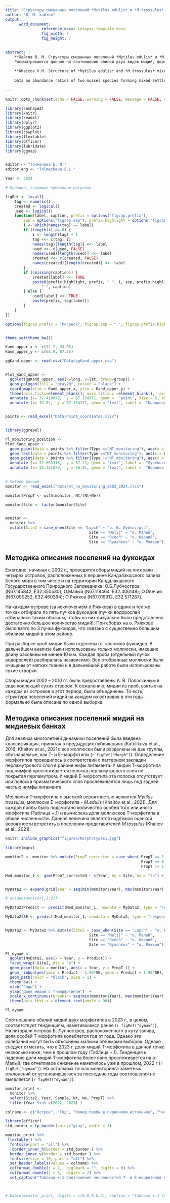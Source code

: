 ```yaml
---
title: "Cтруктуры смешанных поселений *Mytilus edulis* и *M.trossulus* в вершине Кандалакшского залива"
author: "В. М. Хайтов"
output: 
      word_document:
                reference_docx: Letopis_template.docx
                fig_width: 7
                fig_height: 7

 
abstract: |
    **Хайтов В. М. Cтруктуры смешанных поселений *Mytilus edulis* и *M.trossulus* в вершине Кандалакшского залива ** // Толмачева Е. Л.  (ред.) Летопись природы Кадалакшского заповедника за 2024 год (ежегодный отчет). Кандалакша. Т.1 (Летопись природы Кандалакшского заповедника, кн. ++)
    Рассматриваются данные по соотношению обилий двух видов мидий, формирующих смешанные поселения в стандартных точках наблюдений (четыре оcтрова, расположенных на разном расстоянии от кута залива и пять мидиевых банок). 
    
    **Khaitov V.M. Structure of *Mytilus edulis* and *M.trossulus* mixed settlements in the top of Kandalaksha Bay** // Tolmacheva E. L. (ed.)  The Chronicle of Nature by the Kandalaksha Reserve for 2024 (Annual report).  Kandalaksha. V.1. (The Chronicle of Nature by the Kandalaksha Reserve, Book N ++)
    
    Data on abundance ratios of two mussel species forming mixed settlements at standard observation points (four islands located at different distances from the bay top and at five mussel beds) are considered.  
           
---
```


```r


knitr::opts_chunk$set(echo = FALSE, warning = FALSE, message = FALSE, dpi=300)

library(reshape2)
library(knitr)
library(readxl)
library(dplyr)
library(ggplot2)
library(cowplot)
library(flextable)
library(officer)
library(lubridate)
library(ggmap)


editor <- "Толмачева Е. Л."
editor_eng <- "Tolmacheva E.L."

Year <- 2024

# Функция, задающая нумерацию рисунков

figRef <- local({
    tag <- numeric()
    created <- logical()
    used <- logical()
    function(label, caption, prefix = options("figcap.prefix"), 
        sep = options("figcap.sep"), prefix.highlight = options("figcap.prefix.highlight")) {
        i <- which(names(tag) == label)
        if (length(i) == 0) {
            i <- length(tag) + 1
            tag <<- c(tag, i)
            names(tag)[length(tag)] <<- label
            used <<- c(used, FALSE)
            names(used)[length(used)] <<- label
            created <<- c(created, FALSE)
            names(created)[length(created)] <<- label
        }
        if (!missing(caption)) {
            created[label] <<- TRUE
            paste0(prefix.highlight, prefix, " ", i, sep, prefix.highlight, 
                " ", caption)
        } else {
            used[label] <<- TRUE
            paste(prefix, tag[label])
        }
    }
})

options(figcap.prefix = "Рисунок", figcap.sep = ".", figcap.prefix.highlight = "**")


theme_set(theme_bw())


```



```r


Kand_upper_x <- c(32.2, 33.06)
Kand_upper_y <- c(66.9, 67.16)

ggKand_upper <- read.csv("Data/ggKand_upper.csv")


Plot_Kand_upper <- 
  ggplot(ggKand_upper, aes(x=long, y=lat, group=group)) + 
  geom_polygon(fill = "gray70", colour = "black") + 
  coord_map(xlim = Kand_upper_x, ylim = Kand_upper_y) + 
  theme(axis.ticks=element_blank(), axis.title.x =element_blank(),  axis.title.y= element_blank(), plot.background = element_rect(fill = NULL), panel.grid = element_blank())  +  
  annotate (x= 32.410973,  y = 67.154371, geom =  "point", size = 5, shape = 21, color = "black", fill = "white") +
  annotate (x= 32.52,  y = 67.154371, geom = "text", label =  "Кандалакша")


points <- read_excel("Data/Point_coordiates.xlsx")


library(ggrepel)

Pl_monitoring_position <-
Plot_Kand_upper + 
  geom_point(data = points %>% filter(Type =="NT_monitoring"), aes(x = Lon, y = Lat, group = 1), size = 5, fill = "yellow", shape = 21) +
  geom_text(data = points %>% filter(Type =="NT_monitoring"), aes(x = Lon, y = Lat, group = 1, label = 1:4)) +
  geom_point(data = points %>% filter(Type !="NT_monitoring"), aes(x = Lon, y = Lat, group = 1), size = 4, fill = "blue", shape = 22) +
  annotate (x= 32.663313,  y = 67.13, geom = "text", label =  "Лувеньгский архипелаг") +
  annotate (x= 32.461079,  y = 66.91, geom = "text", label =  "Воронья губа") 
  

```



```r
# Читаем данные
monitor <- read_excel("data/nt_ne_monitoring_2002_2024.xlsx") 

monitor$PropT <- with(monitor, Nt/(Nt+Ne))

monitor$Site <- factor(monitor$Site)


monitor <- 
  monitor %>% 
  mutate(Site2 = case_when(Site == "Lupch" ~ "о. Б. Лубчостров",
                                     Site == "Malij" ~ "о. Малый",
                                     Site == "Ovech" ~ "о. Овечий",
                                     Site == "Ryashkov" ~ "о. Ряжков")) 

```


## Методика описания поселений на фукоидах

Ежегодно, начиная с 2002 г., проводятся сборы мидий на литорали четырех островов, расположенных в вершине Кандалакшского залива Белого моря в том числе и на территории Кандалакшского Государственного Природного Заповедника: О.Б.Лубчостров (N67.145842, E32.350530); О.Малый (N67.118464, E32.406149); О.Овечий (N67.090252, E32.460394); О.Ряжков (N67.019912, E32.571287). 

На каждом острове (за исключением о.Ряжкова) в одних и тех же точках отбирали по пять пучков фукоидов (пучки водорослей отбирались таким образом, чтобы на них визуально было представлено достаточно большое количество мидий). При сборах на о. Ряжкове было взято по 3 пучка фукоидов, что связано с существенно большим обилием мидий в этом районе. 

При разборке проб мидии были отделены от талломов фукоидов. В дальнейшем анализе были использованы только моллюски, имевшие длину раковины не менее 10 мм. Каждая проба (отдельный пучок водорослей) разбиралась независимо. Все отобранные моллюски были очищены от мягких тканей и в дальнейшей работе были использованы сухие створки.


Сборы мидий 2002 – 2010 гг. были  предоставлены А. В. Полоскиным в виде коллекций сухих створок. К сожалению, мидии из проб, взятых на каждом из островов в этот период, были объединены. То есть, структура поселений мидий на каждом из островов в эти годы формально была описана по одной выборке. 


## Методика описания поселений мидий на мидиевых банках







Для анализа многолетней динамики поселений была введена классификация, принятая в предыдущих публикациях (Katolikova et al., 2016; Khaitov et al., 2021): все моллюски были разделены на две группы, обозначаемые, как T- и E- морфотипы (`r figRef("Morph")`). Определение морфотипов проводилось в соответствии с паттерном закладки перламутрового слоя в районе нифы лигамента. У мидий T-морфотипа под нимфой прослеживается полоска перламутрового слоя не покрытая перламутром. У мидий E-морфотипа  эта полоска отсутствует или полоска призматического слоя прослеживается лишь под задней частью нимфы лигамента. 


Моллюски T-морфотипа с высокой вероятностью являются *Mytilus trossulus*, моллюски E-морфотипа - *M.edulis* (Khaitov et al., 2021). Для каждой пробы было подсчитано количество особей того или иного морфотипа (Таблица +.1) и вычислена доля моллюсков T-морфотипа в общей численности. Данная величина является надежной оценкой вероятности встретить в поселении представителей *M.tossulus* (Khaitov et al., 2021). 




```r

knitr::include_graphics("figures/Morphotypes1.jpg")

```







```r
library(mgcv)

monitor2 <- monitor %>% mutate(PropT_corrected = case_when( PropT == 1 ~ 0.9999,
                                                            PropT == 0 ~ 0.0001, 
                                                            PropT != 1 & PropT !=0 ~ PropT))

Mod_monitor_1 <- gam(PropT_corrected ~ s(Year, by = Site, bs = "tp") + Site, family = "betar", data = monitor2)


MyData2 <- expand.grid(Year = seq(min(monitor$Year), max(monitor$Year), 0.1), Site = levels(monitor$Site))

# unique(monitor[,1:2])

MyData2$Predict <- predict(Mod_monitor_1, newdata = MyData2, type = "response", se = T)$fit

MyData2$SE <- predict(Mod_monitor_1, newdata = MyData2, type = "response", se = T)$se.fit


MyData2 <- MyData2 %>% mutate(Site2 = case_when(Site == "Lupch" ~ "о. Б. Лубчостров",
                                     Site == "Malij" ~ "о. Малый",
                                     Site == "Ovech" ~ "о. Овечий",
                                     Site == "Ryashkov" ~ "о. Ряжков"))

Pl_dynam <- 
  ggplot(MyData2, aes(x = Year, y = Predict)) + 
  facet_wrap(~Site2, dir = "v") + 
  geom_point(data = monitor, aes(x = Year, y = PropT )) + 
  geom_ribbon(aes(ymin = Predict - 1.96*SE, ymax = Predict + 1.96*SE), alpha = 0.2) + 
  geom_path(color = "black", size = 1) +
  theme_bw() + 
  xlab("Годы") + 
  ylab("Доля мидий с T-морфотипом")  + 
  scale_x_continuous(breaks = seq(min(monitor$Year), max(monitor$Year), 1) )+
  theme(axis.text.x = element_text(angle = 90))

```



```r

Pl_dynam
```

Соотношение обилий мидий двух морфотипов в 2023 г., в целом, соответствует тенденциям, наметившимся ранее (`r figRef("dynam")`). На литорали острова Б. Лупчостров, расположенного в куту залива, доля особей T-морфотипа колеблется год от года. Однако эти колебания могут быть объяснены малыми объемами выборок. Однако следует отметить, что в 2023 г. доля мидий T-морфотипа в данной точке несколько ниже, чем в прошлом году (Таблица +.1). Тенденция к падению доли мидий T-морфотипа более явно прослеживается на о. Малый, где отчетливое снижение наметилось уже в прошлом, 2022 г (`r figRef("dynam")`). На остальных точках мониторинга заметных отклонений от установившегося за последние годы соотношения не выявляется (`r figRef("dynam")`). 



```r
monitor_print <- 
  monitor %>% 
  select(Site2, Year, Sample, Nt, Ne, PropT) %>% 
  filter(Year %in% c(2022, 2023) )

colname <- c("Остров", "Год", "Номер пробы в первичном источнике", "Численность T-морфотипа", "Численность E-морфотипа", "Доля T-морфотипа в общей численности")

library(officer)
std_border = fp_border(color="gray", width = 1)

monitor_print %>% 
 flextable() %>% 
  fontsize(part = "all") %>% 
   border_inner_h(border = std_border ) %>% 
  border_inner_v(border = std_border ) %>% 
  fontsize(size = 10, part = "all") %>% 
  set_header_labels(values = colname) %>% 
  colformat_double(j = 2,  big.mark = "", digits = 0) %>% 
  colformat_double(j = 6,  digits = 2) %>%
  set_caption("Таблица +.1 Соотношение численностей T- и E-морфотипов в пробах на четырех островах в 2022-2023 г. Abundance of T- and E-morfotypes in samples from four island in 2022-2023") 



# kable(monitor_print, digits = c(0,0,0,0,2), caption = "Таблица +.1 Соотношение численностей T- и E-морфотипов в пробах на четырех островах в 2023 г. Abundance of T- and E-morfotypes in samples from four island in 2023")

```


